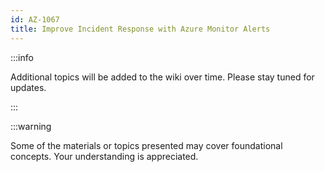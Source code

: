 ```yaml
---
id: AZ-1067
title: Improve Incident Response with Azure Monitor Alerts
---
```


:::info

Additional topics will be added to the wiki over time. Please stay tuned for updates.

:::

:::warning

Some of the materials or topics presented may cover foundational concepts. Your understanding is appreciated.
